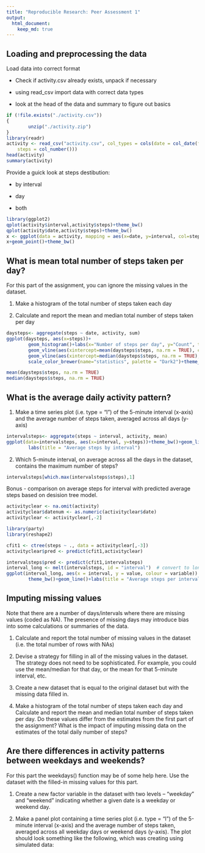 ```yaml
---
title: "Reproducible Research: Peer Assessment 1"
output: 
  html_document:
    keep_md: true
---
```



## Loading and preprocessing the data
Load data into correct format

* Check if activity.csv already exists, unpack if necessary

* using read_csv import data with correct data types

* look at the head of the data and summary to figure out basics

```r
if (!file.exists("./activity.csv"))
{
        unzip("./activity.zip")
}
library(readr)
activity <- read_csv("activity.csv", col_types = cols(date = col_date(format = "%Y-%m-%d"), 
    steps = col_number()))
head(activity)
summary(activity)

```
Provide a guick look at steps destibution:

* by interval

* day

* both

```r
library(ggplot2)
qplot(activity$interval,activity$steps)+theme_bw()
qplot(activity$date,activity$steps)+theme_bw()
x <- ggplot(data = activity, mapping = aes(x=date, y=interval, col=steps))
x+geom_point()+theme_bw()
```

## What is mean total number of steps taken per day?

For this part of the assignment, you can ignore the missing values in the dataset.

1. Make a histogram of the total number of steps taken each day

2. Calculate and report the mean and median total number of steps taken per day
```r
daysteps<- aggregate(steps ~ date, activity, sum)
ggplot(daysteps, aes(x=steps))+ 
        geom_histogram()+labs(x="Number of steps per day", y="Count", title = "Total daily steps distribution")+
        geom_vline(aes(xintercept=mean(daysteps$steps, na.rm = TRUE), color="mean"), show.legend=TRUE, size=2)+
        geom_vline(aes(xintercept=median(daysteps$steps, na.rm = TRUE), color="median"), show.legend=TRUE)+
        scale_color_brewer(name="statistics", palette = "Dark2")+theme_bw()

mean(daysteps$steps, na.rm = TRUE)
median(daysteps$steps, na.rm = TRUE)
```


## What is the average daily activity pattern?

1. Make a time series plot (i.e. type = "l") of the 5-minute interval (x-axis)
and the average number of steps taken, averaged across all days (y-axis)
```r
intervalsteps<- aggregate(steps ~ interval, activity, mean)
ggplot(data=intervalsteps, aes(x=interval, y=steps))+theme_bw()+geom_line()+
        labs(title = "Average steps by interval")
```

2. Which 5-minute interval, on average across all the days in the dataset,
contains the maximum number of steps?

```r
intervalsteps[which.max(intervalsteps$steps),1]
```


Bonus - comparison on average steps for interval with predicted average steps based on desision tree model.
```r
activityclear <- na.omit(activity)
activityclear$datenum <- as.numeric(activityclear$date)
activityclear <- activityclear[,-2]

library(party)
library(reshape2)

cfit1 <- ctree(steps ~ ., data = activityclear[,-3])
activityclear$pred <- predict(cfit1,activityclear)

intervalsteps$pred <- predict(cfit1,intervalsteps)
interval_long <- melt(intervalsteps, id = "interval")  # convert to long format
ggplot(interval_long, aes(x = interval, y = value, colour = variable)) + 
        theme_bw()+geom_line()+labs(title = "Average steps per interval, actual and predicted by model")

```

## Imputing missing values
Note that there are a number of days/intervals where there are missing values
(coded as NA). The presence of missing days may introduce bias into some
calculations or summaries of the data.

1. Calculate and report the total number of missing values in the dataset
(i.e. the total number of rows with NAs)

2. Devise a strategy for filling in all of the missing values in the dataset. The
strategy does not need to be sophisticated. For example, you could use
the mean/median for that day, or the mean for that 5-minute interval, etc.

3. Create a new dataset that is equal to the original dataset but with the
missing data filled in.

4. Make a histogram of the total number of steps taken each day and Calculate
and report the mean and median total number of steps taken per day. Do
these values differ from the estimates from the first part of the assignment?
What is the impact of imputing missing data on the estimates of the total
daily number of steps?


## Are there differences in activity patterns between weekdays and weekends?
For this part the weekdays() function may be of some help here. Use the dataset
with the filled-in missing values for this part.

1. Create a new factor variable in the dataset with two levels – “weekday”
and “weekend” indicating whether a given date is a weekday or weekend
day.

2. Make a panel plot containing a time series plot (i.e. type = "l") of the
5-minute interval (x-axis) and the average number of steps taken, averaged
across all weekday days or weekend days (y-axis). The plot should look
something like the following, which was creating using simulated data: